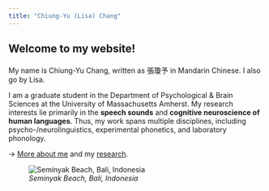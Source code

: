 ---
title: "Chiung-Yu (Lisa) Chang"
---

## Welcome to my website!  

<div style="margin-bottom:20px;">
</div>

My name is Chiung-Yu Chang, written as 張瓊予 in Mandarin Chinese. I also go by Lisa.  

I am a graduate student in the Department of Psychological & Brain Sciences at the University of Massachusetts Amherst. My research interests lie primarily in the **speech sounds** and **cognitive neuroscience of human languages**. Thus, my work spans multiple disciplines, including psycho-/neurolinguistics, experimental phonetics, and laboratory phonology.  

-> [More about me](about.html) and my [research](publications.html).

![*Seminyak Beach, Bali, Indonesia*](img/photo.JPG)
 